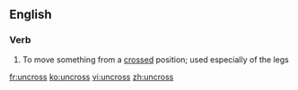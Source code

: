 ==English==

===Verb===
{{en-verb|uncrosses|uncrossing|uncrossed}}

# To move something from a [[crossed]] position; used especially of the legs

[[fr:uncross]]
[[ko:uncross]]
[[vi:uncross]]
[[zh:uncross]]